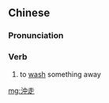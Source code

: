 {{also|冲走}}
==Chinese==
{{zh-forms|s=冲走}}

===Pronunciation===
{{zh-pron
|m=chōngzǒu
|c=cung1 zau2
|h=pfs=chhùng-chéu
|mn=chhiong-cháu
|cat=v
}}

===Verb===
{{zh-verb}}

# to [[wash]] something away
#: {{zh-x|許多 房屋 被 洪水 沖走 了。|A lot of houses were '''wash'''ed '''away''' by the flood.}}

[[mg:沖走]]